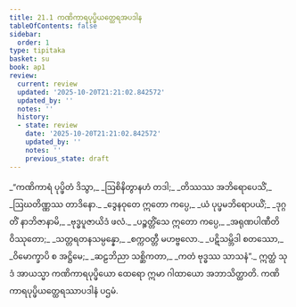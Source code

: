 ```yaml
---
title: 21.1 ကဏိကာရပုပ္ဖိယတ္ထေရအပဒါန
tableOfContents: false
sidebar:
  order: 1
type: tipitaka
basket: su
book: ap1
review:
  current: review
  updated: '2025-10-20T21:21:02.842572'
  updated_by: ''
  notes: ''
  history:
  - state: review
    date: '2025-10-20T21:21:02.842572'
    updated_by: ''
    notes: ''
    previous_state: draft
---
```



<DynamicBreadcrumb />


<ReviewStatus review={frontmatter.review} showDetails={true} />

<HypothesisAnnotation frontmatter={frontmatter} />

<Division number="1" book="ap1" e="ch" v="20" p="227">

<Paragraph number="2750" type="verses" book="ap1">
_“ကဏိကာရံ ပုပ္ဖိတံ ဒိသွာ,_  
_ဩစိနိတွာနဟံ တဒါ;_  
_တိဿဿ အဘိရောပေသိံ,_  
_ဩဃတိဏ္ဏဿ တာဒိနော._  

</Paragraph>

</Division>
<Division number="2" book="ap1" e="ch" v="20" p="227">

<Paragraph number="2751" type="verses" book="ap1">
_ဒွေနဝုတေ ဣတော ကပ္ပေ,_  
_ယံ ပုပ္ဖမဘိရောပယိံ;_  
_ဒုဂ္ဂတိံ နာဘိဇာနာမိ,_  
_ဗုဒ္ဓပူဇာယိဒံ ဖလံ._  

</Paragraph>

</Division>
<Division number="3" book="ap1" e="ch" v="20" p="227">

<Paragraph number="2752" type="verses" book="ap1">
_ပဉ္စတ္တိံသေ ဣတော ကပ္ပေ,_  
_အရုဏပါဏီတိ ဝိဿုတော;_  
_သတ္တရတနသမ္ပန္နော,_  
_စက္ကဝတ္တီ မဟဗ္ဗလော._  

</Paragraph>

</Division>
<Division number="4" book="ap1" e="ch" v="20" p="227">

<Paragraph number="2753" type="verses" book="ap1">
_ပဋိသမ္ဘိဒါ စတဿော,_  
_ဝိမောက္ခာပိ စ အဋ္ဌိမေ;_  
_ဆဠဘိညာ သစ္ဆိကတာ,_  
_ကတံ ဗုဒ္ဓဿ သာသနံ”._  

</Paragraph>

<Paragraph number="2754" book="ap1">
ဣတ္ထံ သုဒံ အာယသ္မာ ကဏိကာရပုပ္ဖိယော ထေရော ဣမာ ဂါထာယော အဘာသိတ္ထာတိ.

</Paragraph>
</Division>

<Paragraph number="2755" type="center" book="ap1">
ကဏိကာရပုပ္ဖိယတ္ထေရဿာပဒါနံ ပဌမံ.
</Paragraph>